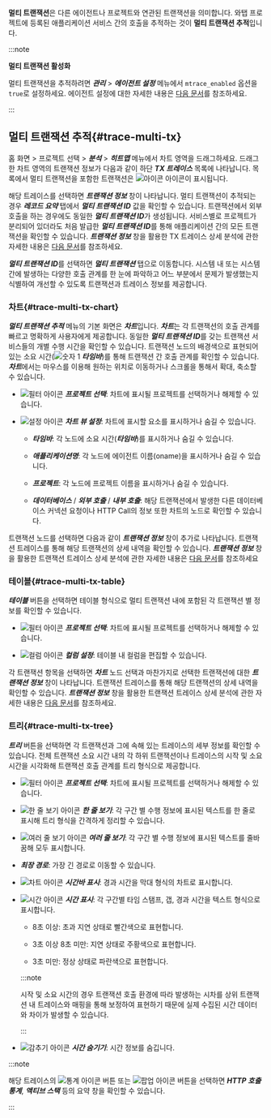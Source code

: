 **멀티 트랜잭션**은 다른 에이전트나 프로젝트와 연관된 트랜잭션을 의미합니다. 와탭 프로젝트에 등록된 애플리케이션 서비스 간의 호출을 추적하는 것이 **멀티 트랜잭션 추적**입니다. 

:::note

**멀티 트랜잭션 활성화**

멀티 트랜잭션을 추적하려면 ***관리*** > ***에이전트 설정*** 메뉴에서 `mtrace_enabled` 옵션을 `true`로 설정하세요. 에이전트 설정에 대한 자세한 내용은 [다음 문서](set-agent#set-agent-service)를 참조하세요.

:::

## 멀티 트랜잭션 추적{#trace-multi-tx}

홈 화면 > 프로젝트 선택 > ***분석*** > ***히트맵*** 메뉴에서 차트 영역을 드래그하세요. 드래그한 차트 영역의 트랜잭션 정보가 다음과 같이 하단 ***TX 트레이스*** 목록에 나타납니다. 목록에서 멀티 트랜잭션을 포함한 트랜잭션은 ![아이콘](/img/ic-s-mult-transation.svg) 아이콘이 표시됩니다.

<ImgLang img='tx-trace-table.png' desc='mtrace_M' />

해당 트레이스를 선택하면 ***트랜잭션 정보*** 창이 나타납니다. 멀티 트랜잭션이 추적되는 경우 ***레코드 요약*** 탭에서 ***멀티 트랜잭션 ID*** 값을 확인할 수 있습니다. 트랜잭션에서 외부 호출을 하는 경우에도 동일한 ***멀티 트랜잭션 ID***가 생성됩니다. 서비스별로 프로젝트가 분리되어 있더라도 처음 발급한 ***멀티 트랜잭션 ID***를 통해 애플리케이션 간의 모든 트랜잭션을 확인할 수 있습니다. ***트랜잭션 정보*** 창을 활용한 TX 트레이스 상세 분석에 관한 자세한 내용은 [다음 문서](trs-profile#details)를 참조하세요.

<ImgLang img='tx-trace-dt-up.png' desc='레코드 요약' />

***멀티 트랜잭션 ID***를 선택하면 ***멀티 트랜잭션*** 탭으로 이동합니다. 시스템 내 또는 시스템 간에 발생하는 다양한 호출 관계를 한 눈에 파악하고 어느 부분에서 문제가 발생했는지 식별하여 개선할 수 있도록 트랜잭션과 트레이스 정보를 제공합니다.

### 차트{#trace-multi-tx-chart}

<ImgLang img='multi-tx-cht.png' desc='차트' />

***멀티 트랜잭션 추적*** 메뉴의 기본 화면은 ***차트***입니다. ***차트***는 각 트랜잭션의 호출 관계를 빠르고 명확하게 사용자에게 제공합니다. 동일한 ***멀티 트랜잭션 ID***를 갖는 트랜잭션 서비스들의 개별 수행 시간을 확인할 수 있습니다. 트랜잭션 노드의 배경색으로 표현되어 있는 소요 시간(![숫자 1](/img/number-01.png) ***타임바***)를 통해 트랜잭션 간 호출 관계를 확인할 수 있습니다. ***차트***에서는 마우스를 이용해 원하는 위치로 이동하거나 스크롤을 통해서 확대, 축소할 수 있습니다.

* ![필터 아이콘](/img/ico-filter.svg) ***프로젝트 선택***: 차트에 표시될 프로젝트를 선택하거나 해제할 수 있습니다.

* ![설정 아이콘](/img/ico-setting.svg) ***차트 뷰 설정***: 차트에 표시할 요소를 표시하거나 숨길 수 있습니다.

  * ***타임바***: 각 노드에 소요 시간(***타임바***)를 표시하거나 숨길 수 있습니다.

  * ***애플리케이션명***: 각 노드에 에이전트 이름(oname)을 표시하거나 숨길 수 있습니다.

  * ***프로젝트***: 각 노드에 프로젝트 이름을 표시하거나 숨길 수 있습니다.

  * ***데이터베이스*** / ***외부 호출*** / ***내부 호출***: 해당 트랜잭션에서 발생한 다른 데이터베이스 커넥션 요청이나 HTTP Call의 정보 또한 차트의 노드로 확인할 수 있습니다.

트랜잭션 노드를 선택하면 다음과 같이 ***트랜잭션 정보*** 창이 추가로 나타납니다. 트랜잭션 트레이스를 통해 해당 트랜잭션의 상세 내역을 확인할 수 있습니다. ***트랜잭션 정보*** 창을 활용한 트랜잭션 트레이스 상세 분석에 관한 자세한 내용은 [다음 문서](trs-profile#transaction-info)를 참조하세요

<ImgLang img='multi-tx-additional-info.png' desc='멀티 트랜잭션 상세 보기' />

### 테이블{#trace-multi-tx-table}

***테이블*** 버튼을 선택하면 테이블 형식으로 멀티 트랜잭션 내에 포함된 각 트랜잭션 별 정보를 확인할 수 있습니다.

<ImgLang img='multi-tx-table-mode.png' desc='멀티 트랜잭션 테이블 모드' />

* ![필터 아이콘](/img/ico-filter.svg) ***프로젝트 선택***: 차트에 표시될 프로젝트를 선택하거나 해제할 수 있습니다.

* ![컬럼 아이콘](/img/ic-column.svg) ***컬럼 설정***: 테이블 내 컬럼을 편집할 수 있습니다. 

각 트랜잭션 항목을 선택하면 ***차트*** 노드 선택과 마찬가지로 선택한 트랜잭션에 대한 ***트랜잭션 정보*** 창이 나타납니다. 트랜잭션 트레이스를 통해 해당 트랜잭션의 상세 내역을 확인할 수 있습니다. ***트랜잭션 정보*** 창을 활용한 트랜잭션 트레이스 상세 분석에 관한 자세한 내용은 [다음 문서](trs-profile#transaction-info)를 참조하세요.

### 트리{#trace-multi-tx-tree}

***트리*** 버튼을 선택하면 각 트랜잭션과 그에 속해 있는 트레이스의 세부 정보를 확인할 수 있습니다. 전체 트랜잭션 소요 시간 내의 각 하위 트랜잭션이나 트레이스의 시작 및 소요 시간을 시각화해 트랜잭션 호출 관계를 트리 형식으로 제공합니다. 

<ImgLang img='multi-tx-tree-mode.png' desc='멀티 트랜잭션 트리 모드' />

* ![필터 아이콘](/img/ico-filter.svg) ***프로젝트 선택***: 차트에 표시될 프로젝트를 선택하거나 해제할 수 있습니다.

* ![한 줄 보기 아이콘](/img/ic-single-line.svg) ***한 줄 보기***: 각 구간 별 수행 정보에 표시된 텍스트를 한 줄로 표시해 트리 형식을 간격하게 정리할 수 있습니다.

* ![여러 줄 보기 아이콘](/img/ic-multi-line.svg) ***여러 줄 보기***: 각 구간 별 수행 정보에 표시된 텍스트를 줄바꿈해 모두 표시합니다.

* ***최장 경로***: 가장 긴 경로로 이동할 수 있습니다.

* ![차트 아이콘](/img/ic-bar-chart.svg) ***시간바 표시***: 경과 시간을 막대 형식의 차트로 표시합니다.

* ![시간 아이콘](/img/ic-custom-time.svg) ***시간 표시***: 각 구간별 타임 스탬프, 갭, 경과 시간을 텍스트 형식으로 표시합니다.

  * 8초 이상: <span class='etrs'>초과 지연</span> 상태로 <span class='etrs'>빨간색</span>으로 표현합니다.

  * 3초 이상 8초 미만: <span class='ov5ud10'>지연</span> 상태로 <span class='ov5ud10'>주황색</span>으로 표현합니다.

  * 3초 미만: <span class='woer'>정상</span> 상태로 <span class='woer'>파란색</span>으로 표현합니다.

  :::note

  시작 및 소요 시간의 경우 트랜잭션 호출 환경에 따라 발생하는 시차를 상위 트랜잭션 내 트레이스와 매핑을 통해 보정하여 표현하기 때문에 실제 수집된 시간 데이터와 차이가 발생할 수 있습니다.

  :::

* ![감추기 아이콘](/img/ic-eye-invisible.svg) ***시간 숨기기***: 시간 정보를 숨깁니다.

:::note

해당 트레이스의 ![통계 아이콘](/img/ic-static.svg) 버튼 또는 ![팝업 아이콘](/img/ic-popup.svg) 버튼을 선택하면 ***HTTP 호출 통계***, ***액티브 스택*** 등의 요약 창을 확인할 수 있습니다.

:::
